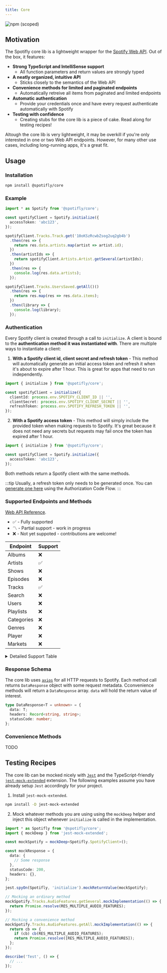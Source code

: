 ```yaml
---
title: Core
---
```


![npm (scoped)](https://img.shields.io/npm/v/@spotifly/core)

## Motivation

The Spotifly core lib is a lightweight wrapper for the [Spotify Web API](https://developer.spotify.com/documentation/web-api/). Out of the box, it features:

- **Strong TypeScript and IntelliSense support**
  - All function parameters and return values are strongly typed
- **A neatly organized, intuitive API**
  - Sticks closely to the semantics of the Web API
- **Convenience methods for limited and paginated endpoints**
  - Automatically retreive all items from paginated and limited endpoints
- **Automatic authentication**
  - Provide your credentials once and have every request authenticate automatically with Spotify
- **Testing with confidence**
  - Creating stubs for the core lib is a piece of cake. Read along for testing recipes!

Altough the core lib is very lightweight, it may be overkill if you're only interested in one or two Web API endpoints. However, for many other use cases, including long-running apps, it's a great fit.

## Usage

### Installation

```bash npm2yarn
npm install @spotifly/core
```

### Example

```ts
import * as Spotify from '@spotifly/core';

const spotifyClient = Spotify.initialize({
  accessToken: 'abc123',
});

spotifyClient.Tracks.Track.get('10oKSzRcwbZsog2uq2gb4b')
  .then(res => {
    return res.data.artists.map(artist => artist.id);
  })
  .then(artistIds => {
    return spotifyClient.Artists.Artist.getSeveral(artistIds);
  })
  .then(res => {
    console.log(res.data.artists);
  });

spotifyClient.Tracks.UsersSaved.getAll()()
  .then(res => {
    return res.map(res => res.data.items);
  })
  .then(library => {
    console.log(library);
  });
```

### Authentication

Every Spotify client is created through a call to `initialize`. A client is bound to the **authentication method it was instantiated with**. There are multiple ways to instantiate a client:

1. **With a Spotify client id, client secret and refresh token** - This method will automatically generate an initial access token and refresh it when it's about to expire after 1 hour. This is great for apps that need to run independently.

```ts
import { initialize } from '@spotifly/core';

const spotifyClient = initialize({
  clientId: process.env.SPOTIFY_CLIENT_ID || '',
  clientSecret: process.env.SPOTIFY_CLIENT_SECRET || '',
  refreshToken: process.env.SPOTIFY_REFRESH_TOKEN || '',
});
```

2. **With a Spotify access token** - This method will simply include the provided token when making requests to Spotify. It's great because it does not need any secrets but requests may fail once the token has expired after 1 hour.

```ts
import { initialize } from '@spotifly/core';

const spotifyClient = Spotify.initialize({
  accessToken: 'abc123',
});
```

Both methods return a Spotify client with the same methods.

:::tip
Usually, a refresh token only needs to be generated once. You can [generate one here](/docs/authorization) using the Authorization Code Flow.
:::

### Supported Endpoints and Methods

[Web API Reference](https://developer.spotify.com/documentation/web-api/reference/#/).

- ✅ - Fully supported
- 〽️ - Partial support - work in progress
- ❌ - Not yet suppoted - contributions are welcome!

| Endpoint   | Support |
| ---------- | ------- |
| Albums     | ❌      |
| Artists    | ✅      |
| Shows      | ❌      |
| Episodes   | ❌      |
| Tracks     | ✅      |
| Search     | ❌      |
| Users      | ❌      |
| Playlists  | ❌      |
| Categories | ❌      |
| Genres     | ❌      |
| Player     | ❌      |
| Markets    | ❌      |

<details>
  <summary>Detailed Support Table</summary>
  <ul>
    <li>
      <b>Artists</b>
      <ul>
        <li>Artists.Albums.get</li>
        <li>Artists.Albums.getAll</li>
        <li>Artists.Artist.get</li>
        <li>Artists.Artist.getAll</li>
        <li>Artists.Artist.getSeveral</li>
        <li>Artists.RelatedArtists.get</li>
        <li>Artists.TopTracks.get</li>
      </ul>
    </li>
    <li>
      <b>Tracks</b>
      <ul>
        <li>Tracks.AudioAnalysis.get</li>
        <li>Tracks.AudioFeatures.get</li>
        <li>Tracks.AudioFeatures.getAll</li>
        <li>Tracks.AudioFeatures.getSeveral</li>
        <li>Tracks.Recommendations.get</li>
        <li>Tracks.Track.get</li>
        <li>Tracks.Track.getAll</li>
        <li>Tracks.Track.getSeveral</li>
        <li>Tracks.UsersSaved.check</li>
        <li>Tracks.UsersSaved.checkAll</li>
        <li>Tracks.UsersSaved.get</li>
        <li>Tracks.UsersSaved.getAll</li>
        <li>Tracks.UsersSaved.remove</li>
        <li>Tracks.UsersSaved.removeAll</li>
        <li>Tracks.UsersSaved.save</li>
        <li>Tracks.UsersSaved.saveAll</li>
      </ul>
    </li>
  </ul>
</details>

### Response Schema

The core lib uses [`axios`](https://axios-http.com/) for all HTTP requests to Spotify. Each method call returns `DataResponse` object with some request metadata. Cconvenience methods will return a `DataResponse` array. `data` will hold the return value of interest.

```ts
type DataResponse<T = unknown> = {
  data: T;
  headers: Record<string, string>;
  statusCode: number;
};
```

### Convenience Methods

TODO

## Testing Recipes

The core lib can be mocked nicely with [`Jest`](https://jestjs.io/) and the TypeScript-friendly [`jest-mock-extended`](https://www.npmjs.com/package/jest-mock-extended) extension. The following examples assume you have already setup `Jest` accordingly for your project.

1. Install `jest-mock-extended`.

```bash npm2yarn
npm install -D jest-mock-extended
```

2. Mock whatever methods you are using using the `mockDeep` helper and inject this object whenever `initialize` is called in the implementation.

```ts
import * as Spotifly from '@spotifly/core';
import { mockDeep } from 'jest-mock-extended';

const mockSpotify = mockDeep<Spotifly.SpotifyClient>();

const mockResponse = {
  data: {
    // Some response
  },
  statusCode: 200,
  headers: {},
};

jest.spyOn(Spotifly, 'initialize').mockReturnValue(mockSpotify);

// Mocking an ordinary method
mockSpotify.Tracks.AudioFeatures.getSeveral.mockImplementation(() => {
  return Promise.resolve(RES_MULTIPLE_AUDIO_FEATURES);
});

// Mocking a convenience method
mockSpotify.Tracks.AudioFeatures.getAll.mockImplementation(() => {
  return cb => {
    if (cb) cb(RES_MULTIPLE_AUDIO_FEATURES);
    return Promise.resolve([RES_MULTIPLE_AUDIO_FEATURES]);
  };
});

describe('Test', () => {
  // ...
});
```

